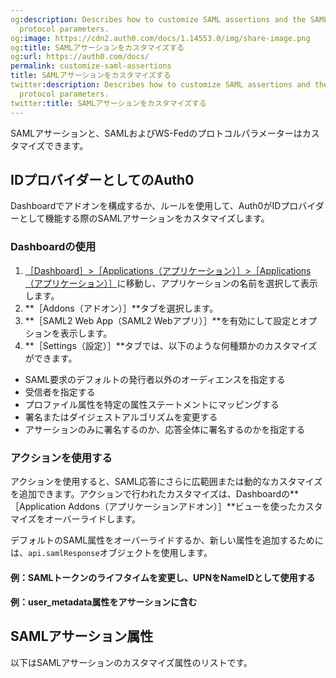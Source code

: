 ```yaml
---
og:description: Describes how to customize SAML assertions and the SAML and WS-Fed
  protocol parameters.
og:image: https://cdn2.auth0.com/docs/1.14553.0/img/share-image.png
og:title: SAMLアサーションをカスタマイズする
og:url: https://auth0.com/docs/
permalink: customize-saml-assertions
title: SAMLアサーションをカスタマイズする
twitter:description: Describes how to customize SAML assertions and the SAML and WS-Fed
  protocol parameters.
twitter:title: SAMLアサーションをカスタマイズする
---
```


SAMLアサーションと、SAMLおよびWS-Fedのプロトコルパラメーターはカスタマイズできます。

## IDプロバイダーとしてのAuth0

Dashboardでアドオンを構成するか、ルールを使用して、Auth0がIDプロバイダーとして機能する際のSAMLアサーションをカスタマイズします。

### Dashboardの使用

1. [［Dashboard］>［Applications（アプリケーション）］>［Applications（アプリケーション）］](%24%7Bmanage_url%7D/#/applications/%24%7Baccount.clientId%7D/addons)に移動し、アプリケーションの名前を選択して表示します。
2. **［Addons（アドオン）］**タブを選択します。
3. **［SAML2 Web App（SAML2 Webアプリ）］**を有効にして設定とオプションを表示します。
4. **［Settings（設定）］**タブでは、以下のような何種類かのカスタマイズができます。

* SAML要求のデフォルトの発行者以外のオーディエンスを指定する
* 受信者を指定する
* プロファイル属性を特定の属性ステートメントにマッピングする
* 署名またはダイジェストアルゴリズムを変更する
* アサーションのみに署名するのか、応答全体に署名するのかを指定する

### アクションを使用する

アクションを使用すると、SAML応答にさらに広範囲または動的なカスタマイズを追加できます。アクションで行われたカスタマイズは、Dashboardの**［Application Addons（アプリケーションアドオン）］**ビューを使ったカスタマイズをオーバーライドします。

デフォルトのSAML属性をオーバーライドするか、新しい属性を追加するためには、`api.samlResponse`オブジェクトを使用します。

#### 例：SAMLトークンのライフタイムを変更し、UPNをNameIDとして使用する



#### 例：user_metadata属性をアサーションに含む



## SAMLアサーション属性

以下はSAMLアサーションのカスタマイズ属性のリストです。